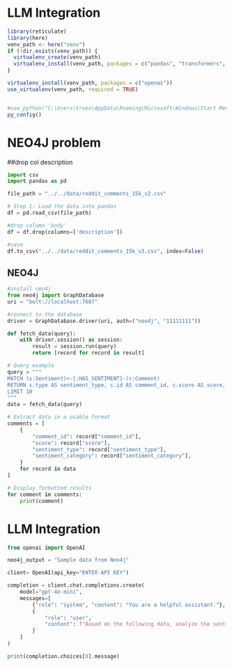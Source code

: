 # LLM Integration

```r
library(reticulate)
library(here)
venv_path <- here("venv")
if (!dir.exists(venv_path)) {
  virtualenv_create(venv_path)
  virtualenv_install(venv_path, packages = c("pandas", "transformers", "neo4j", "openai"))
}

virtualenv_install(venv_path, packages = c("openai"))
use_virtualenv(venv_path, required = TRUE)


#use_python("C:\Users\troen\AppData\Roaming\Microsoft\Windows\Start Menu\Programs\Python 3.10")
py_config()
```

# NEO4J problem
##drop col description

```python
import csv
import pandas as pd

file_path = "../../data/reddit_comments_15k_v2.csv"

# Step 1: Load the data into pandas
df = pd.read_csv(file_path)

#drop column 'body'
df = df.drop(columns=['description'])

#save
df.to_csv("../../data/reddit_comments_15k_v3.csv", index=False)
```


## NEO4J

```python
#install neo4j
from neo4j import GraphDatabase
uri = "bolt://localhost:7687"

#connect to the database
driver = GraphDatabase.driver(uri, auth=("neo4j", "11111111"))

def fetch_data(query):
    with driver.session() as session:
        result = session.run(query)
        return [record for record in result]

# Query example
query = """
MATCH (s:Sentiment)<-[:HAS_SENTIMENT]-(c:Comment)
RETURN s.type AS sentiment_type, c.id AS comment_id, c.score AS score, c.sentiment_category AS sentiment_category
LIMIT 10
"""
data = fetch_data(query)

# Extract data in a usable format
comments = [
    {
        "comment_id": record["comment_id"],
        "score": record["score"],
        "sentiment_type": record["sentiment_type"],
        "sentiment_category": record["sentiment_category"],
    }
    for record in data
]

# Display formatted results
for comment in comments:
    print(comment)
```
# LLM Integration


```python
from openai import OpenAI

neo4j_output = "Sample data from Neo4j"

client= OpenAI(api_key="ENTER API KEY")

completion = client.chat.completions.create(
    model="gpt-4o-mini",
    messages=[
        {"role": "system", "content": "You are a helpful assistant."},
        {
            "role": "user",
            "content": f"Based on the following data, analyze the sentiment and provide insights: {neo4j_output}"
        }
    ]
)

print(completion.choices[0].message)

```





